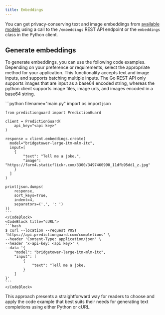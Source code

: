 ```yaml
---
title: Embeddings
---
```


You can get privacy-conserving text and image embeddings from  [available models](../models) using a call to the `/embeddings` REST API endpoint or the `embeddings` class in the Python client.

## Generate embeddings

To generate embeddings, you can use the following code examples. Depending on your preference or requirements, select the appropriate method for your application. This functionality accepts text and image inputs, and supports batching multiple inputs. The Go REST API only supports images that are input as a base64 encoded string, whereas the python client supports image files, image urls, and images encoded in a base64 string.

<CodeBlocks>
    <CodeBlock title="Python">
    ```python filename="main.py"
    import os
    import json

    from predictionguard import PredictionGuard
    
    client = PredictionGuard(
        api_key="<api key>"
    )

    response = client.embeddings.create(
      model="bridgetower-large-itm-mlm-itc",
      input=[
        {
            "text": "Tell me a joke.",
            "image": "https://farm4.staticflickr.com/3300/3497460990_11dfb95dd1_z.jpg"
        }
      ]
    )

    print(json.dumps(
        response,
        sort_keys=True,
        indent=4,
        separators=(',', ': ')
    ))
    ```
    </CodeBlock>
    <CodeBlock title="cURL">
    ```bash
    $ curl --location --request POST 'https://api.predictionguard.com/completions' \
    --header 'Content-Type: application/json' \
    --header 'x-api-key: <api key>' \
    --data '{
        "model": "bridgetower-large-itm-mlm-itc",
        "input": [
            {
                "text": "Tell me a joke.
            }
        ]
    }'
    ```
    </CodeBlock>

</CodeBlocks>

This approach presents a straightforward way for readers to choose and apply the code example that best suits their needs for generating text completions using either Python or cURL.
